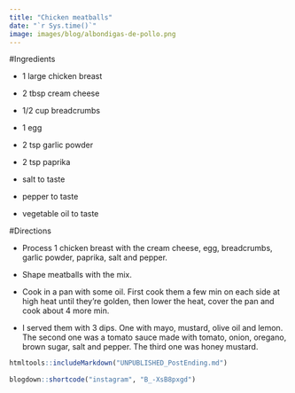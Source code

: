 ```yaml
---
title: "Chicken meatballs"
date: "`r Sys.time()`"
image: images/blog/albondigas-de-pollo.png
---
```



#Ingredients

- 1 large chicken breast

- 2 tbsp cream cheese

- 1/2 cup breadcrumbs

- 1 egg

- 2 tsp garlic powder

- 2 tsp paprika

- salt to taste

- pepper to taste

- vegetable oil to taste


#Directions

- Process 1 chicken breast with the cream cheese, egg, breadcrumbs, garlic powder, paprika, salt and pepper.

- Shape meatballs with the mix.

- Cook in a pan with some oil. First cook them a few min on each side at high heat until they're golden, then lower the heat, cover the pan and cook about 4 more min.

- I served them with 3 dips. One with mayo, mustard, olive oil and lemon. The second one was a tomato sauce made with tomato, onion, oregano, brown sugar, salt and pepper. The third one was honey mustard.


```r
htmltools::includeMarkdown("UNPUBLISHED_PostEnding.md")
 
blogdown::shortcode("instagram", "B_-XsB8pxgd")
```